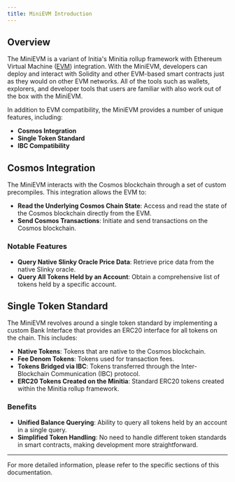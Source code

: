 ```yaml
---
title: MiniEVM Introduction
---
```


## Overview

The MiniEVM is a variant of Initia's Minitia rollup framework with Ethereum Virtual Machine ([EVM](https://ethereum.org/en/developers/docs/evm/)) integration. With the MiniEVM, developers can deploy and interact with Solidity and other EVM-based smart contracts just as they would on other EVM networks. All of the tools such as wallets, explorers, and developer tools that users are familiar with also work out of the box with the MiniEVM.

In addition to EVM compatibility, the MiniEVM provides a number of unique features, including:

-  **Cosmos Integration**
-  **Single Token Standard**
-  **IBC Compatibility**

## Cosmos Integration

The MiniEVM interacts with the Cosmos blockchain through a set of custom precompiles. This integration allows the EVM to:

-  **Read the Underlying Cosmos Chain State**: Access and read the state of the Cosmos blockchain directly from the EVM.
-  **Send Cosmos Transactions**: Initiate and send transactions on the Cosmos blockchain.

### Notable Features

-  **Query Native Slinky Oracle Price Data**: Retrieve price data from the native Slinky oracle.
-  **Query All Tokens Held by an Account**: Obtain a comprehensive list of tokens held by a specific account.

## Single Token Standard

The MiniEVM revolves around a single token standard by implementing a custom Bank Interface that provides an ERC20 interface for all tokens on the chain. This includes:

-  **Native Tokens**: Tokens that are native to the Cosmos blockchain.
-  **Fee Denom Tokens**: Tokens used for transaction fees.
-  **Tokens Bridged via IBC**: Tokens transferred through the Inter-Blockchain Communication (IBC) protocol.
-  **ERC20 Tokens Created on the Minitia**: Standard ERC20 tokens created within the Minitia rollup framework.

### Benefits

-  **Unified Balance Querying**: Ability to query all tokens held by an account in a single query.
-  **Simplified Token Handling**: No need to handle different token standards in smart contracts, making development more straightforward.

---

For more detailed information, please refer to the specific sections of this documentation.